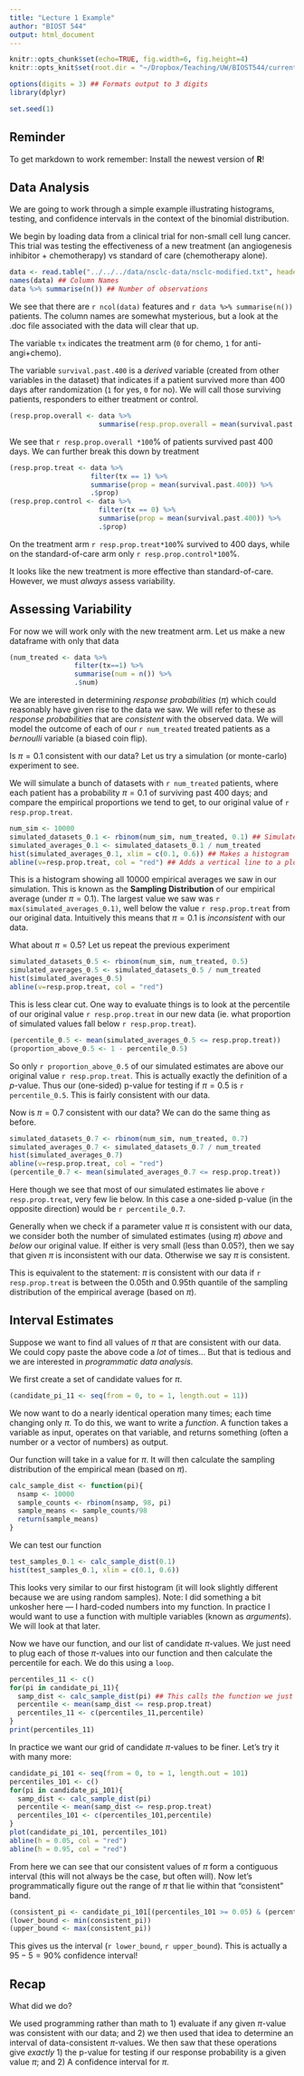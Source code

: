 ```yaml
---
title: "Lecture 1 Example"
author: "BIOST 544"
output: html_document
---
```


```r
knitr::opts_chunk$set(echo=TRUE, fig.width=6, fig.height=4)
knitr::opts_knit$set(root.dir = "~/Dropbox/Teaching/UW/BIOST544/current/lectures/lecture1/code/") ## Set this to your own working directory

options(digits = 3) ## Formats output to 3 digits
library(dplyr)

set.seed(1)
```

## Reminder
To get markdown to work remember: Install the newest version of **R**!

## Data Analysis
We are going to work through a simple example illustrating histograms, testing, and confidence intervals in the context of the binomial distribution.

We begin by loading data from a clinical trial for non-small cell lung cancer. This trial was testing the effectiveness of a new treatment (an angiogenesis inhibitor + chemotherapy) vs standard of care (chemotherapy alone).

```r
data <- read.table("../../../data/nsclc-data/nsclc-modified.txt", header = TRUE)
names(data) ## Column Names
data %>% summarise(n()) ## Number of observations
```
We see that there are `r ncol(data)` features and `r data %>% summarise(n())` patients. The column names are somewhat mysterious, but a look at the .doc file associated with the data will clear that up.

The variable `tx` indicates the treatment arm (`0` for chemo, `1` for anti-angi+chemo).

The variable `survival.past.400` is a _derived_ variable (created from other variables in the dataset) that indicates if a patient survived more than $400$ days after randomization (`1` for yes, `0` for no). We will call those surviving patients, responders to either treatment or control. 

```r
(resp.prop.overall <- data %>%
                      summarise(resp.prop.overall = mean(survival.past.400)))
```
We see that `r resp.prop.overall *100`% of patients survived past $400$ days. We can further break this down by treatment

```r
(resp.prop.treat <- data %>%
                    filter(tx == 1) %>%
                    summarise(prop = mean(survival.past.400)) %>%
                    .$prop)
(resp.prop.control <- data %>%
                      filter(tx == 0) %>%
                      summarise(prop = mean(survival.past.400)) %>%
                      .$prop)
```
On the treatment arm `r resp.prop.treat*100`% survived to $400$ days, while on the standard-of-care arm only `r resp.prop.control*100`%. 

It looks like the new treatment is more effective than standard-of-care. However, we must _always_ assess variability.

## Assessing Variability
For now we will work only with the new treatment arm. Let us make a new dataframe with only that data

```r
(num_treated <- data %>%
                filter(tx==1) %>% 
                summarise(num = n()) %>% 
                .$num)
```

We are interested in determining _response_ _probabilities_ ($\pi$) which could reasonably have given rise to the data we saw. We will refer to these as _response_ _probabilities_ that are _consistent_ with the observed data. We will model the outcome of each of our `r num_treated` treated patients as a _bernoulli_ variable (a biased coin flip).

Is $\pi = 0.1$ consistent with our data? Let us try a simulation (or monte-carlo) experiment to see.

We will simulate a bunch of datasets with `r num_treated` patients, where each patient has a probability $\pi = 0.1$ of surviving past $400$ days; and compare the empirical proportions we tend to get, to our original value of `r resp.prop.treat`.

```r
num_sim <- 10000
simulated_datasets_0.1 <- rbinom(num_sim, num_treated, 0.1) ## Simulates coin flips
simulated_averages_0.1 <- simulated_datasets_0.1 / num_treated
hist(simulated_averages_0.1, xlim = c(0.1, 0.6)) ## Makes a histogram
abline(v=resp.prop.treat, col = "red") ## Adds a vertical line to a plot
```

This is a histogram showing all $10000$ empirical averages we saw in our simulation. This is known as the  **Sampling Distribution** of our empirical average (under $\pi=0.1$). The largest value we saw was `r max(simulated_averages_0.1)`, well below the value `r resp.prop.treat` from our original data. Intuitively this means that $\pi = 0.1$ is _inconsistent_ with our data.

What about $\pi = 0.5$? Let us repeat the previous experiment

```r
simulated_datasets_0.5 <- rbinom(num_sim, num_treated, 0.5)
simulated_averages_0.5 <- simulated_datasets_0.5 / num_treated
hist(simulated_averages_0.5)
abline(v=resp.prop.treat, col = "red")
```

This is less clear cut. One way to evaluate things is to look at the percentile of our original value `r resp.prop.treat` in our new data (ie. what proportion of simulated values fall below  `r resp.prop.treat`).

```r
(percentile_0.5 <- mean(simulated_averages_0.5 <= resp.prop.treat))
(proportion_above_0.5 <- 1 - percentile_0.5)
```
So only `r proportion_above_0.5` of our simulated estimates are above our original value `r resp.prop.treat`. This is actually exactly the definition of a $p$-value. Thus our (one-sided) p-value for testing if $\pi = 0.5$ is `r percentile_0.5`. This is fairly consistent with our data.

Now is $\pi = 0.7$ consistent with our data? We can do the same thing as before. 
```r
simulated_datasets_0.7 <- rbinom(num_sim, num_treated, 0.7)
simulated_averages_0.7 <- simulated_datasets_0.7 / num_treated
hist(simulated_averages_0.7)
abline(v=resp.prop.treat, col = "red")
(percentile_0.7 <- mean(simulated_averages_0.7 <= resp.prop.treat))
```
Here though we see that most of our simulated estimates lie above `r resp.prop.treat`, very few lie below. In this case a one-sided p-value (in the opposite direction) would be `r percentile_0.7`.

Generally when we check if a parameter value $\pi$ is consistent with our data, we consider both the number of simulated estimates (using $\pi$) _above_ and _below_ our original value. If either is very small (less than $0.05$?), then we say that given $\pi$ is inconsistent with our data. Otherwise we say $\pi$ is consistent.

This is equivalent to the statement: $\pi$ is consistent with our data if `r resp.prop.treat` is between the $0.05$th and $0.95$th quantile of the sampling distribution of the empirical average (based on $\pi$).


## Interval Estimates

Suppose we want to find all values of $\pi$ that are consistent with our data. We could copy paste the above code a _lot_ of times... But that is tedious and we are interested in _programmatic_ _data_ _analysis_.

We first create a set of candidate values for $\pi$.
``` r
(candidate_pi_11 <- seq(from = 0, to = 1, length.out = 11))
```
We now want to do a nearly identical operation many times; each time changing only $\pi$. To do this, we want to write a _function_. A function takes a variable as input, operates on that variable, and returns something (often a number or a vector of numbers) as output.

Our function will take in a value for $\pi$. It will then calculate the sampling distribution of the empirical mean (based on $\pi$).

``` r
calc_sample_dist <- function(pi){
  nsamp <- 10000
  sample_counts <- rbinom(nsamp, 98, pi)
  sample_means <- sample_counts/98
  return(sample_means)
}
```

We can test our function

``` r
test_samples_0.1 <- calc_sample_dist(0.1)
hist(test_samples_0.1, xlim = c(0.1, 0.6))
```

This looks very similar to our first histogram (it will look slightly different because we are using random samples). Note: I did something a bit unkosher here --- I hard-coded numbers into my function. In practice I would want to use a function with multiple variables (known as _arguments_). We will look at that later.

Now we have our function, and our list of candidate $\pi$-values. We just need to plug each of those $\pi$-values into our function and then calculate the percentile for each. We do this using a `loop`.

``` r
percentiles_11 <- c()
for(pi in candidate_pi_11){
  samp_dist <- calc_sample_dist(pi) ## This calls the function we just created
  percentile <- mean(samp_dist <= resp.prop.treat)
  percentiles_11 <- c(percentiles_11,percentile)
}
print(percentiles_11)
```

In practice we want our grid of candidate $\pi$-values to be finer. Let's try it with many more:

``` r
candidate_pi_101 <- seq(from = 0, to = 1, length.out = 101)
percentiles_101 <- c()
for(pi in candidate_pi_101){
  samp_dist <- calc_sample_dist(pi)
  percentile <- mean(samp_dist <= resp.prop.treat)
  percentiles_101 <- c(percentiles_101,percentile)
}
plot(candidate_pi_101, percentiles_101)
abline(h = 0.05, col = "red")
abline(h = 0.95, col = "red")
```

From here we can see that our consistent values of $\pi$ form a contiguous interval (this will not always be the case, but often will). Now let's programmatically figure out the range of $\pi$ that lie within that "consistent" band.

``` r
(consistent_pi <- candidate_pi_101[(percentiles_101 >= 0.05) & (percentiles_101 <= 0.95)])
(lower_bound <- min(consistent_pi))
(upper_bound <- max(consistent_pi))
```
This gives us the interval (`r lower_bound`, `r upper_bound`). This is actually a $95-5=90\%$ confidence interval!

## Recap

What did we do? 

We used programming rather than math to 1) evaluate if any given $\pi$-value was consistent with our data; and 2) we then used that idea to determine an interval of data-consistent $\pi$-values. We then saw that these operations give _exactly_ 1) the p-value for testing if our response probability is a given value $\pi$; and 2) A confidence interval for $\pi$.

